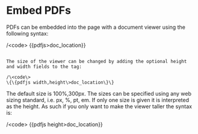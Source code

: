 # Embed PDFs

PDFs can be embedded into the page with a document viewer using the following syntax:

/\<code\>
\{\{pdfjs\>doc_location\}\}
```

The size of the viewer can be changed by adding the optional height and width fields to the tag:

/\<code\>
\{\{pdfjs width,height\>doc_location\}\}
```

The default size is 100%,300px. The sizes can be specified using any web sizing standard, i.e. px, %, pt, em. If only one size is given it is interpreted as the height. As such if you only want to make the viewer taller the syntax is:

/\<code\>
\{\{pdfjs height\>doc_location\}\}
```